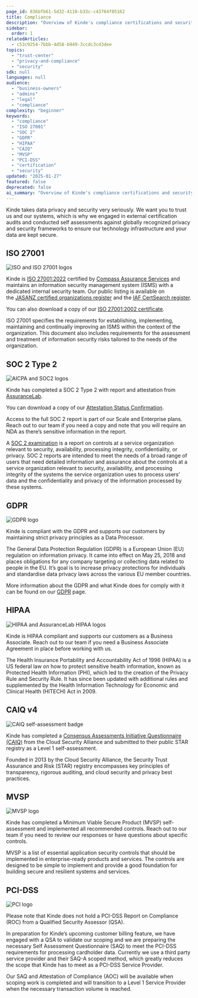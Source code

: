 ```yaml
---
page_id: 836bfb61-5d32-4110-b33c-c43764f05162
title: Compliance
description: "Overview of Kinde's compliance certifications and security frameworks including ISO 27001, SOC 2 Type 2, GDPR, HIPAA, CAIQ, MVSP, and PCI-DSS compliance status."
sidebar:
  order: 1
relatedArticles:
  - c53c9254-7bbb-4d58-b949-3ccdc3cd3dee
topics:
  - "trust-center"
  - "privacy-and-compliance"
  - "security"
sdk: null
languages: null
audience:
  - "business-owners"
  - "admins"
  - "legal"
  - "compliance"
complexity: "beginner"
keywords:
  - "compliance"
  - "ISO 27001"
  - "SOC 2"
  - "GDPR"
  - "HIPAA"
  - "CAIQ"
  - "MVSP"
  - "PCI-DSS"
  - "certification"
  - "security"
updated: "2025-01-27"
featured: false
deprecated: false
ai_summary: "Overview of Kinde's compliance certifications and security frameworks including ISO 27001, SOC 2 Type 2, GDPR, HIPAA, CAIQ, MVSP, and PCI-DSS compliance status."
---
```


Kinde takes data privacy and security very seriously. We want you to trust us and our systems, which is why we engaged in external certification audits and conducted self assessments against globally recognized privacy and security frameworks to ensure our technology infrastructure and your data are kept secure.

## **ISO 27001**

![ISO and ISO 27001 logos](@assets/images/compliance/ISO.png)

Kinde is [ISO 27001:2022](https://www.iso.org/standard/27001) certified by [Compass Assurance Services](https://cas.com.au/) and maintains an information security management system (ISMS) with a dedicated internal security team. Our public listing is available on the [JASANZ certified organizations register](https://register.jasanz.org/certificate-details/0/af0526d5-c2d8-ed11-a7c7-00224818a490) and the [IAF CertSearch register](https://www.iafcertsearch.org/certified-entity/WrSSvBtTuGl9ks9O9oyp30SO).

You can also download a copy of our [ISO 27001:2002 certificate](/assets/images/docs/certificates/Kinde-Australia-ISO-27001-2022.pdf).

ISO 27001 specifies the requirements for establishing, implementing, maintaining and continually improving an ISMS within the context of the organization. This document also includes requirements for the assessment and treatment of information security risks tailored to the needs of the organization.

## SOC 2 Type 2

![AICPA and SOC2 logos](@assets/images/compliance/SOC2.png)

Kinde has completed a SOC 2 Type 2 with report and attestation from [AssuranceLab](https://www.assurancelab.cpa/).

You can download a copy of our [Attestation Status Confirmation](/assets/images/docs/certificates/Kinde-SOC-2-Type-2-Attestation-Status.pdf).

Access to the full SOC 2 report is part of our Scale and Enterprise plans. Reach out to our team if you need a copy and note that you will require an NDA as there’s sensitive information in the report.

A [SOC 2 examination](https://www.aicpa-cima.com/topic/audit-assurance/audit-and-assurance-greater-than-soc-2) is a report on controls at a service organization relevant to security, availability, processing integrity, confidentiality, or privacy. SOC 2 reports are intended to meet the needs of a broad range of users that need detailed information and assurance about the controls at a service organization relevant to security, availability, and processing integrity of the systems the service organization uses to process users’ data and the confidentiality and privacy of the information processed by these systems.

## GDPR

![GDPR logo](@assets/images/compliance/GDPR.png)

Kinde is compliant with the GDPR and supports our customers by maintaining strict privacy principles as a Data Processor.

The General Data Protection Regulation (GDPR) is a European Union (EU) regulation on information privacy. It came into effect on May 25, 2018 and places obligations for any company targeting or collecting data related to people in the EU. It’s goal is to increase privacy protections for individuals and standardise data privacy laws across the various EU member countries.

More information about the GDPR and what Kinde does for comply with it can be found on our [GDPR](/trust-center/privacy-and-compliance/gdpr/) page.

## HIPAA

![HIPAA and AssuranceLab HIPAA logos](@assets/images/compliance/HIPAA.png)

Kinde is HIPAA compliant and supports our customers as a Business Associate. Reach out to our team if you need a Business Associate Agreement in place before working with us.

The Health Insurance Portability and Accountability Act of 1996 (HIPAA) is a US federal law on how to protect sensitive health information, known as Protected Health Information (PHI), which led to the creation of the Privacy Rule and Security Rule. It has since been updated with additional rules and supplemented by the Health Information Technology for Economic and Clinical Health (HITECH) Act in 2009.

## **CAIQ v4**

![CAIQ self-assessment badge](@assets/images/compliance/CAIQ.png)

Kinde has completed a [Consensus Assessments Initiative Questionnaire (CAIQ)](https://cloudsecurityalliance.org/star/registry/kinde/services/kinde/) from the Cloud Security Alliance and submitted to their public STAR registry as a Level 1 self-assessment.

Founded in 2013 by the Cloud Security Alliance, the Security Trust Assurance and Risk (STAR) registry encompasses key principles of transparency, rigorous auditing, and cloud security and privacy best practices.

## MVSP

![MVSP logo](@assets/images/compliance/MVSP.png)

Kinde has completed a Minimum Viable Secure Product (MVSP) self-assessment and implemented all recommended controls. Reach out to our team if you need to review our responses or have questions about specific controls.

MVSP is a list of essential application security controls that should be implemented in enterprise-ready products and services. The controls are designed to be simple to implement and provide a good foundation for building secure and resilient systems and services.

## PCI-DSS

![PCI logo](@assets/images/compliance/PCI.png)

Please note that Kinde does not hold a PCI-DSS Report on Compliance (ROC) from a Qualified Security Assessor (QSA).

In preparation for Kinde’s upcoming customer billing feature, we have engaged with a QSA to validate our scoping and we are preparing the necessary Self Assessment Questionnaire (SAQ) to meet the PCI-DSS requirements for processing cardholder data. Currently we use a third party service provider and their SAQ-A scoped method, which greatly reduces the scope that Kinde has to meet as a PCI-DSS Service Provider.

Our SAQ and Attestation of Compliance (AOC) will be available when scoping work is completed and will transition to a Level 1 Service Provider when the necessary transaction volume is reached.

